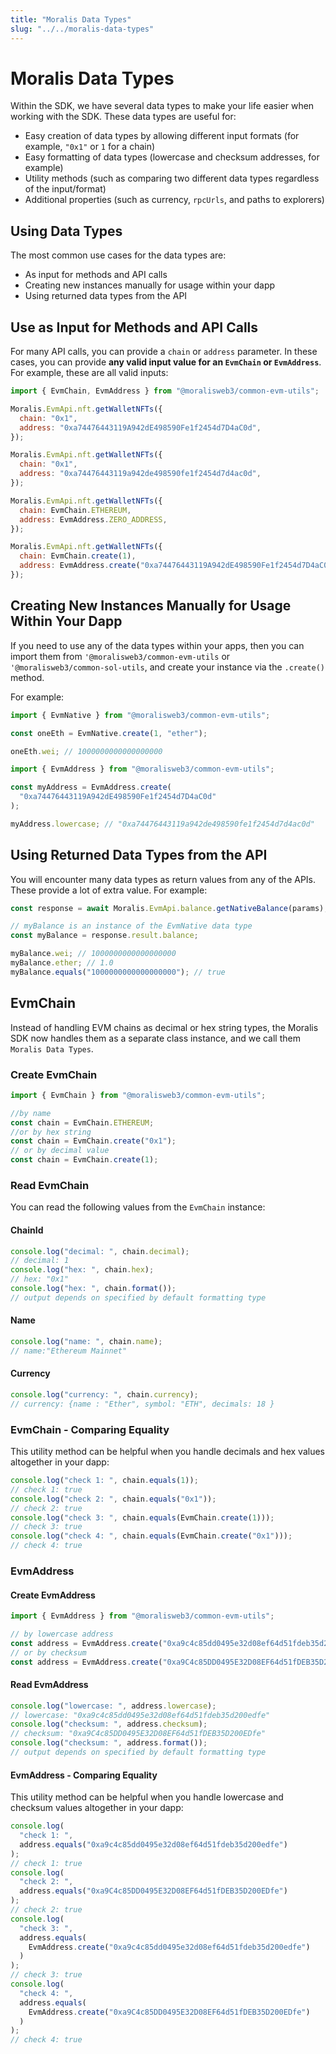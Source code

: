 ```yaml
---
title: "Moralis Data Types"
slug: "../../moralis-data-types"
---
```


# Moralis Data Types

Within the SDK, we have several data types to make your life easier when working with the SDK. These data types are useful for:

- Easy creation of data types by allowing different input formats (for example, `"0x1"` or `1` for a chain)
- Easy formatting of data types (lowercase and checksum addresses, for example)
- Utility methods (such as comparing two different data types regardless of the input/format)
- Additional properties (such as currency, `rpcUrls`, and paths to explorers)

## Using Data Types

The most common use cases for the data types are:

- As input for methods and API calls
- Creating new instances manually for usage within your dapp
- Using returned data types from the API

## Use as Input for Methods and API Calls

For many API calls, you can provide a `chain` or `address` parameter. In these cases, you can provide **any valid input value for an `EvmChain` or `EvmAddress`**. For example, these are all valid inputs:

```javascript
import { EvmChain, EvmAddress } from "@moralisweb3/common-evm-utils";

Moralis.EvmApi.nft.getWalletNFTs({
  chain: "0x1",
  address: "0xa74476443119A942dE498590Fe1f2454d7D4aC0d",
});

Moralis.EvmApi.nft.getWalletNFTs({
  chain: "0x1",
  address: "0xa74476443119a942de498590fe1f2454d7d4ac0d",
});

Moralis.EvmApi.nft.getWalletNFTs({
  chain: EvmChain.ETHEREUM,
  address: EvmAddress.ZERO_ADDRESS,
});

Moralis.EvmApi.nft.getWalletNFTs({
  chain: EvmChain.create(1),
  address: EvmAddress.create("0xa74476443119A942dE498590Fe1f2454d7D4aC0d"),
});
```

## Creating New Instances Manually for Usage Within Your Dapp

If you need to use any of the data types within your apps, then you can import them from `'@moralisweb3/common-evm-utils` or `'@moralisweb3/common-sol-utils`, and create your instance via the `.create()` method.

For example:

```javascript
import { EvmNative } from "@moralisweb3/common-evm-utils";

const oneEth = EvmNative.create(1, "ether");

oneEth.wei; // 1000000000000000000
```

```javascript
import { EvmAddress } from "@moralisweb3/common-evm-utils";

const myAddress = EvmAddress.create(
  "0xa74476443119A942dE498590Fe1f2454d7D4aC0d"
);

myAddress.lowercase; // "0xa74476443119a942de498590fe1f2454d7d4ac0d"
```

## Using Returned Data Types from the API

You will encounter many data types as return values from any of the APIs. These provide a lot of extra value. For example:

```javascript
const response = await Moralis.EvmApi.balance.getNativeBalance(params);

// myBalance is an instance of the EvmNative data type
const myBalance = response.result.balance;

myBalance.wei; // 1000000000000000000
myBalance.ether; // 1.0
myBalance.equals("1000000000000000000"); // true
```

## EvmChain

Instead of handling EVM chains as decimal or hex string types, the Moralis SDK now handles them as a separate class instance, and we call them `Moralis Data Types`.

### Create EvmChain

```javascript
import { EvmChain } from "@moralisweb3/common-evm-utils";

//by name
const chain = EvmChain.ETHEREUM;
//or by hex string
const chain = EvmChain.create("0x1");
// or by decimal value
const chain = EvmChain.create(1);
```

### Read EvmChain

You can read the following values from the `EvmChain` instance:

#### ChainId

```javascript
console.log("decimal: ", chain.decimal);
// decimal: 1
console.log("hex: ", chain.hex);
// hex: "0x1"
console.log("hex: ", chain.format());
// output depends on specified by default formatting type
```

#### Name

```javascript
console.log("name: ", chain.name);
// name:"Ethereum Mainnet"
```

#### Currency

```javascript
console.log("currency: ", chain.currency);
// currency: {name : "Ether", symbol: "ETH", decimals: 18 }
```

### EvmChain - Comparing Equality

This utility method can be helpful when you handle decimals and hex values altogether in your dapp:

```javascript
console.log("check 1: ", chain.equals(1));
// check 1: true
console.log("check 2: ", chain.equals("0x1"));
// check 2: true
console.log("check 3: ", chain.equals(EvmChain.create(1)));
// check 3: true
console.log("check 4: ", chain.equals(EvmChain.create("0x1")));
// check 4: true
```

### EvmAddress

#### Create EvmAddress

```javascript
import { EvmAddress } from "@moralisweb3/common-evm-utils";

// by lowercase address
const address = EvmAddress.create("0xa9c4c85dd0495e32d08ef64d51fdeb35d200edfe");
// or by checksum
const address = EvmAddress.create("0xa9C4c85DD0495E32D08EF64d51fDEB35D200EDfe");
```

#### Read EvmAddress

```javascript
console.log("lowercase: ", address.lowercase);
// lowercase: "0xa9c4c85dd0495e32d08ef64d51fdeb35d200edfe"
console.log("checksum: ", address.checksum);
// checksum: "0xa9C4c85DD0495E32D08EF64d51fDEB35D200EDfe"
console.log("checksum: ", address.format());
// output depends on specified by default formatting type
```

#### EvmAddress - Comparing Equality

This utility method can be helpful when you handle lowercase and checksum values altogether in your dapp:

```javascript
console.log(
  "check 1: ",
  address.equals("0xa9c4c85dd0495e32d08ef64d51fdeb35d200edfe")
);
// check 1: true
console.log(
  "check 2: ",
  address.equals("0xa9C4c85DD0495E32D08EF64d51fDEB35D200EDfe")
);
// check 2: true
console.log(
  "check 3: ",
  address.equals(
    EvmAddress.create("0xa9c4c85dd0495e32d08ef64d51fdeb35d200edfe")
  )
);
// check 3: true
console.log(
  "check 4: ",
  address.equals(
    EvmAddress.create("0xa9C4c85DD0495E32D08EF64d51fDEB35D200EDfe")
  )
);
// check 4: true
```
